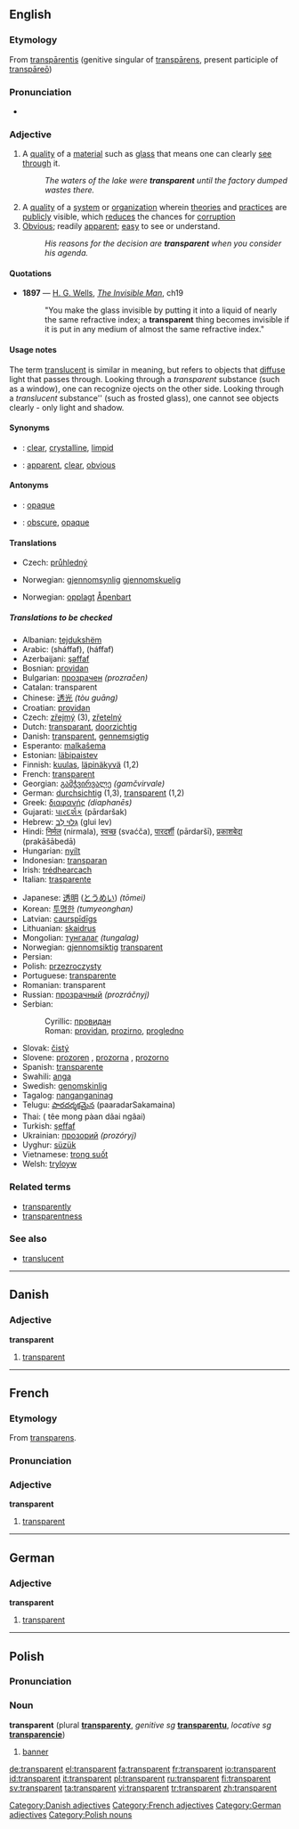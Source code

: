{{wikipedia}}
==English==

===Etymology===
From {{ML.}} [[transparentis|transpārentis]] (genitive singular of [[transparens|transpārens]], present participle of [[transpareo|transpāreō]])

===Pronunciation===
{{IPA|/trænsˈpærənt/}}
*{{audio|en-us-transparent.ogg|Audio (US)}}


===Adjective===
{{en-adj}}

# A [[quality]] of a [[material]] such as [[glass]] that means one can clearly [[see]] [[through]] it.
#:''The waters of the lake were '''transparent''' until the factory dumped wastes there.''
# A [[quality]] of a [[system]] or [[organization]] wherein [[theory|theories]] and [[practice]]s are [[public]]ly visible, which [[reduce]]s the chances for [[corruption]]
# [[obvious|Obvious]]; readily [[apparent]]; [[easy]] to see or understand.
#:''His reasons for the decision are '''transparent''' when you consider his agenda.''

====Quotations====
*'''1897''' — [[w:H. G. Wells|H. G. Wells]], ''[[s:The Invisible Man|The Invisible Man]]'', ch19
*:"You make the glass invisible by putting it into a liquid of nearly the same refractive index; a '''transparent''' thing becomes invisible if it is put in any medium of almost the same refractive index."

====Usage notes====
The term [[translucent]] is similar in meaning, but refers to objects that [[diffuse]] light that passes through.  Looking through a ''transparent'' substance (such as a window), one can recognize ojects on the other side. Looking through a ''translucent'' substance'' (such as frosted glass), one cannot see objects clearly - only light and shadow.

====Synonyms====
* {{italbrac|quality of a material}}: [[clear]], [[crystalline]], [[limpid]]
* {{italbrac|obvious}}: [[apparent]], [[clear]], [[obvious]]

====Antonyms====
* {{italbrac|quality of a material}}: [[opaque]]
* {{italbrac|obvious}}: [[obscure]], [[opaque]]

====Translations====
{{trans-top|quality of a material}}
*Czech: [[průhledný]] {{m}}
{{trans-mid}}
{{trans-bottom}}

{{trans-top|quality of a system or organization}}
*Norwegian: [[gjennomsynlig]] [[gjennomskuelig]]
{{trans-bottom}}

{{trans-top|obvious; readily apparent}}
*Norwegian: [[opplagt]] [[Åpenbart]]
{{trans-bottom}}
=====Translations to be checked=====
{{checktrans}}
{{trans-top|to be checked}}
*Albanian: [[tejdukshëm]]
*Arabic: {{ARchar|[[شفاف|شَفّاف]]}} (sháffaf), {{ARchar|[[هفاف|هَفّاف]]}} (háffaf)
*Azerbaijani: [[şəffaf]]
*Bosnian: [[providan#Bosnian|providan]]
*Bulgarian: [[прозрачен]] ''(prozračen)''
*Catalan: transparent
*Chinese: [[透光]] ''(tòu guāng)''
*Croatian: [[providan#Croatian|providan]]
*Czech: [[zřejmý]] {{m}} (3), [[zřetelný]]
*Dutch: [[transparant]], [[doorzichtig]]
*Danish: [[#Danish|transparent]], [[gennemsigtig]]
*Esperanto: [[malkaŝema]]
*Estonian: [[läbipaistev]]
*Finnish: [[kuulas]], [[läpinäkyvä]] (1,2)
*French: [[#French|transparent]]
*Georgian: [[გამჭვირვალე]] ''(gamčvirvale)''
*German: [[durchsichtig]] (1,3), [[transparent#German|transparent]] (1,2)
*Greek: [[διαφανής]] ''(diaphanēs)''
*Gujarati: [[પારદર્શક]] (pārdaršak)
*Hebrew: [[גלוי לב|גְּלוּי לֵב]] (glui lev)
*Hindi: [[निर्मल]] (nirmala), [[स्वच्छ]] (svaćča), [[पारदर्शी]] (pārdaršī), [[प्रकाशबेदा]] (prakāšābedā)
*Hungarian: [[nyílt]]
*Indonesian: [[transparan]]
*Irish: [[trédhearcach]]
*Italian: [[trasparente]]
{{trans-mid}}
*Japanese: [[透明]] ([[とうめい]]) ''(tōmei)''
*Korean: [[투명한]] ''(tumyeonghan)''
*Latvian: [[caurspīdīgs]]
*Lithuanian: [[skaidrus]]
*Mongolian: [[тунгалаг]] ''(tungalag)''
*Norwegian: [[gjennomsiktig]] [[transparent]]
*Persian: {{FAchar|[[شفاف]]}}
*Polish: [[przezroczysty]]
*Portuguese: [[transparente]]
*Romanian: transparent
*Russian: [[прозрачный]] ''(prozráčnyj)''
*Serbian:
*:Cyrillic: [[провидан#Serbian|провидан]]
*:Roman: [[providan#Serbian|providan]], [[prozirno]], [[progledno]]
*Slovak: [[čistý]]
*Slovene: [[prozoren]] {{m}}, [[prozorna]] {{f}}, [[prozorno]] {{n}}
*Spanish: [[transparente]]
*Swahili: [[anga]]
*Swedish: [[genomskinlig]]
*Tagalog: [[nanganganinag]]
*Telugu: [[పారదర్శకమైన]] (paaradarSakamaina)
*Thai: {{THchar|[[ที่มองผ่านได้ง่าย]]}} ( têe mong pàan dâai ngâai)
*Turkish: [[şeffaf]]
*Ukrainian: [[прозорий]] ''(prozóryj)''
*Uyghur: [[süzük]]
*Vietnamese: [[trong suốt]]
*Welsh: [[tryloyw]]
{{trans-bottom}}

===Related terms===
*[[transparently]]
*[[transparentness]]

===See also===
*[[translucent]]

----

==Danish==

===Adjective===
'''transparent'''

# [[#English|transparent]]

[[Category:Danish adjectives]]

----

==French==

===Etymology===
From {{ML.}} [[transparens]].

===Pronunciation===
{{IPA|/tʁɑ̃s.pa.ʁɑ̃/}}

===Adjective===
'''transparent'''

# [[#English|transparent]]

[[Category:French adjectives]]

----

==German==

===Adjective===
'''transparent'''

# [[Transparent#English|transparent]]

[[Category:German adjectives]]

----

==Polish==

===Pronunciation===
{{IPA|/tranˈsparɛnt/}}

===Noun===
'''transparent''' (plural '''[[transparenty]]''', ''genitive sg'' '''[[transparentu]]''', ''locative sg'' '''[[transparencie]]''')

# [[banner]]

[[Category:Polish nouns]]

[[de:transparent]]
[[el:transparent]]
[[fa:transparent]]
[[fr:transparent]]
[[io:transparent]]
[[id:transparent]]
[[it:transparent]]
[[pl:transparent]]
[[ru:transparent]]
[[fi:transparent]]
[[sv:transparent]]
[[ta:transparent]]
[[vi:transparent]]
[[tr:transparent]]
[[zh:transparent]]